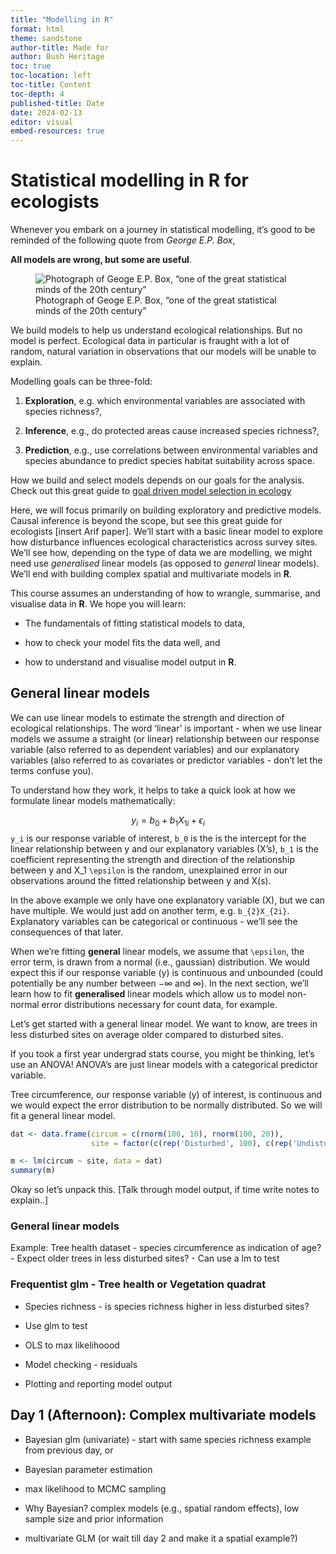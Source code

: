 ```yaml
---
title: "Modelling in R"
format: html
theme: sandstone
author-title: Made for
author: Bush Heritage
toc: true
toc-location: left
toc-title: Content
toc-depth: 4
published-title: Date
date: 2024-02-13
editor: visual
embed-resources: true
---
```


# Statistical modelling in R for ecologists

Whenever you embark on a journey in statistical modelling, it's good to be reminded of the following quote from *George E.P. Box*,

**All models are wrong, but some are useful**.

![Photograph of Geoge E.P. Box, "one of the great statistical minds of the 20th century"](Images/Box.jpeg)

We build models to help us understand ecological relationships. But no model is perfect. Ecological data in particular is fraught with a lot of random, natural variation in observations that our models will be unable to explain. 

Modelling goals can be three-fold: 

  1. **Exploration**, e.g. which environmental variables are associated with species richness?,
  
  2. **Inference**, e.g., do protected areas cause increased species richness?,
  
  3. **Prediction**, e.g., use correlations between environmental variables and species abundance to predict species habitat suitability across space.

How we build and select models depends on our goals for the analysis. Check out this great guide to [goal driven model selection in ecology](https://esajournals.onlinelibrary.wiley.com/doi/full/10.1002/ecy.3336)

Here, we will focus primarily on building exploratory and predictive models. Causal inference is beyond the scope, but see this great guide for ecologists [insert Arif paper]. We'll start with a basic linear model to explore how disturbance influences ecological characteristics across survey sites. We'll see how, depending on the type of data we are modelling, we might need use *generalised* linear models (as opposed to *general* linear models). We'll end with building complex spatial and multivariate models in **R**.

This course assumes an understanding of how to wrangle, summarise, and visualise data in **R**. We hope you will learn:

  - The fundamentals of fitting statistical models to data,
  
  - how to check your model fits the data well, and
  
  - how to understand and visualise model output in **R**.

## General linear models

We can use linear models to estimate the strength and direction of ecological relationships. The word 'linear' is important - when we use linear models we assume a straight (or linear) relationship between our response variable (also referred to as dependent variables) and our explanatory variables (also referred to as covariates or predictor variables - don't let the terms confuse you).

To understand how they work, it helps to take a quick look at how we formulate linear models mathematically:

 $$y_i = b_0 + b_{1}X_{1i} + \epsilon_i$$
`y_i` is our response variable of interest,
`b_0` is the is the intercept for the linear relationship between y and our explanatory variables (X's), 
`b_1` is the coefficient representing the strength and direction of the relationship between y and X_1
`\epsilon` is the random, unexplained error in our observations around the fitted relationship between y and X(s).

In the above example we only have one explanatory variable (X), but we can have multiple. We would just add on another term, e.g. `b_{2}X_{2i}`. Explanatory variables can be categorical or continuous - we'll see the consequences of that later.

When we're fitting **general** linear models, we assume that `\epsilon`, the error term, is drawn from a normal (i.e., gaussian) distribution. We would expect this if our response variable (y) is continuous and unbounded (could potentially be any number between $-∞$ and $∞$). In the next section, we'll learn how to fit **generalised** linear models which allow us to model non-normal error distributions necessary for count data, for example.

Let's get started with a general linear model. We want to know, are trees in less disturbed sites on average older compared to disturbed sites.

If you took a first year undergrad stats course, you might be thinking, let's use an ANOVA! ANOVA's are just linear models with a categorical predictor variable.

Tree circumference, our response variable (y) of interest, is continuous and we would expect the error distribution to be normally distributed. So we will fit a general linear model.

```r
dat <- data.frame(circum = c(rnorm(100, 10), rnorm(100, 20)),
                  site = factor(c(rep('Disturbed', 100), c(rep('Undisturbed', 100)))))

m <- lm(circum ~ site, data = dat)
summary(m)
```
Okay so let's unpack this. [Talk through model output, if time write notes to explain..]

### General linear models

Example: Tree health dataset - species circumference as indication of age?
   - Expect older trees in less disturbed sites?
   - Can use a lm to test

### Frequentist glm - Tree health or Vegetation quadrat 
  - Species richness - is species richness higher in less disturbed sites?
  - Use glm to test
  
- OLS to max likelihoood
- Model checking - residuals
- Plotting and reporting model output

## Day 1 (Afternoon): Complex multivariate models

- Bayesian glm (univariate) - start with same species richness example from previous day, or 
- Bayesian parameter estimation
- max likelihood to MCMC sampling
- Why Bayesian? complex models (e.g., spatial random effects), low sample size and prior information

- multivariate GLM (or wait till day 2 and make it a spatial example?)



